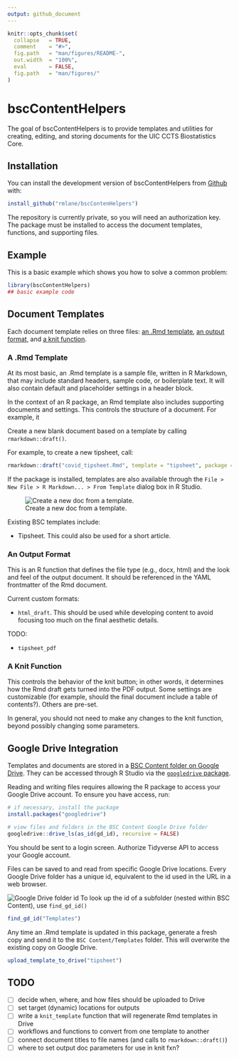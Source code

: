 ```yaml
---
output: github_document
---
```


<!-- README.md is generated from README.Rmd. Please edit that file -->

```r
knitr::opts_chunk$set(
  collapse   = TRUE,
  comment    = "#>",
  fig.path   = "man/figures/README-",
  out.width  = "100%",
  eval       = FALSE,
  fig.path   = "man/figures/"
)
```

# bscContentHelpers

<!-- badges: start -->
<!-- badges: end -->

The goal of bscContentHelpers is to provide templates and utilities for creating, editing, and storing documents for the UIC CCTS Biostatistics Core.

## Installation

You can install the development version of bscContentHelpers from [Github](https://github.com/) with:

``` r
install_github("rmlane/bscContenHelpers")
```

The repository is currently private, so you will need an authorization key. The package must be installed to access the document templates, functions, and supporting files.

## Example

This is a basic example which shows you how to solve a common problem:

```r
library(bscContentHelpers)
## basic example code
```

## Document Templates

Each document template relies on three files: [an .Rmd template](#rmd-template), [an output format](#output-format), and [a knit function](#knit-function).

### A .Rmd Template

At its most basic, an .Rmd template is a sample file, written in R Markdown, that may include standard headers, sample code, or boilerplate text. It will also contain default and placeholder settings in a header block. 





In the context of an R package, an Rmd template also includes supporting documents and settings. This controls the structure of a document. For example, it 

Create a new blank document based on a template by calling `rmarkdown::draft()`.

For example, to create a new tipsheet, call:

```r
rmarkdown::draft("covid_tipsheet.Rmd", template = "tipsheet", package = "bscContentHelpers")
```

If the package is installed, templates are also available through the `File > New File > R Markdown... > From Template` dialog box in R Studio.

![Create a new doc from a template.](man/figures/new_doc_from_template.png)

Existing BSC templates include:

* Tipsheet. This could also be used for a short article.

### An Output Format

This is an R function that defines the file type (e.g., docx, html) and the look and feel of the output document. It should be referenced in the YAML frontmatter of the Rmd document.

Current custom formats:

* `html_draft`. This should be used while developing content to avoid focusing too much on the final aesthetic details. 

TODO: 

* `tipsheet_pdf`


### A Knit Function {#knit-function}

This controls the behavior of the knit button; in other words, it determines how the Rmd draft gets turned into the PDF output. Some settings are customizable (for example, should the final document include a table of contents?). Others are pre-set.

In general, you should not need to make any changes to the knit function, beyond possibly changing some parameters.


## Google Drive Integration

Templates and documents are stored in a [BSC Content folder on Google Drive](https://drive.google.com/drive/folders/16XepzMyzRAK4pcuET8goearkb0J5GwLP). They can be accessed through R Studio via the [`googledrive` package](https://googledrive.tidyverse.org/). 

Reading and writing files requires allowing the R package to access your Google Drive account. To ensure you have access, run:

```r
# if necessary, install the package
install.packages("googledrive")

# view files and folders in the BSC Content Google Drive folder
googledrive::drive_ls(as_id(gd_id), recursive = FALSE)
```

You should be sent to a login screen. Authorize Tidyverse API to access your Google account.

Files can be saved to and read from specific Google Drive locations. Every Google Drive folder has a unique id, equivalent to the id used in the URL in a web browser.

![Google Drive folder id](man/figures/gd_id.png)
To look up the id of a subfolder (nested within BSC Content), use `find_gd_id()`

```r
find_gd_id("Templates")
```


Any time an .Rmd template is updated in this package, generate a fresh copy and send it to the `BSC Content/Templates` folder. This will overwrite the existing copy on Google Drive.

```r
upload_template_to_drive("tipsheet")
```


## TODO

- [ ] decide when, where, and how files should be uploaded to Drive
- [ ] set target (dynamic) locations for outputs
- [ ] write a `knit_template` function that will regenerate Rmd templates in Drive
- [ ] workflows and functions to convert from one template to another
- [ ] connect document titles to file names (and calls to `rmarkdown::draft()`)
- [ ] where to set output doc parameters for use in knit fxn?
